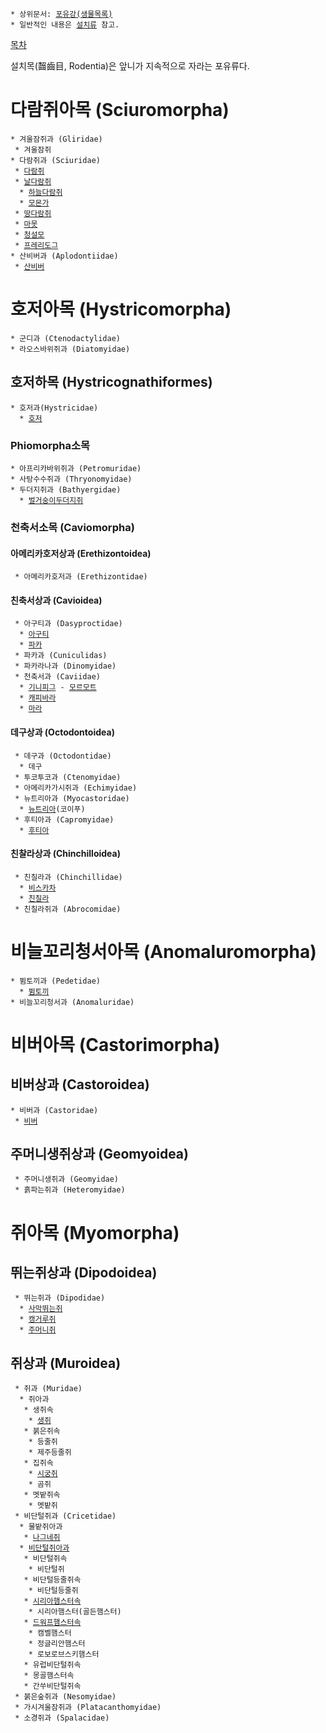  * 상위문서: [[포유강(생물목록)]]
 * 일반적인 내용은 [[설치류]] 참고.

[[목차]]

설치목(齧齒目, Rodentia)은 앞니가 지속적으로 자라는 포유류다.

= 다람쥐아목 (Sciuromorpha) =
 * 겨울잠쥐과 (Gliridae)
  * 겨울잠쥐
 * 다람쥐과 (Sciuridae)
  * [[다람쥐]]
  * [[날다람쥐]]
   * [[하늘다람쥐]]
   * [[모몬가]]
  * [[땅다람쥐]]
  * [[마못]]
  * [[청설모]]
  * [[프레리도그]]
 * 산비버과 (Aplodontiidae)
  * [[산비버]]

= 호저아목 (Hystricomorpha) =
 * 군디과 (Ctenodactylidae)
 * 라오스바위쥐과 (Diatomyidae)
== 호저하목 (Hystricognathiformes) ==
 * 호저과(Hystricidae)
   * [[호저]]
=== Phiomorpha소목 ===
 * 아프리카바위쥐과 (Petromuridae)
 * 사탕수수쥐과 (Thryonomyidae)
 * 두더지쥐과 (Bathyergidae)
   * [[벌거숭이두더지쥐]]
=== 천축서소목 (Caviomorpha) ===
==== 아메리카호저상과 (Erethizontoidea) ====
  * 아메리카호저과 (Erethizontidae)
==== 친축서상과 (Cavioidea) ====
  * 아구티과 (Dasyproctidae)
   * [[아구티]]
   * [[파카]]
  * 파카과 (Cuniculidas)
  * 파카라나과 (Dinomyidae)
  * 천축서과 (Caviidae)
   * [[기니피그]] - [[모르모트]]
   * [[캐피바라]]
   * [[마라]]
==== 데구상과 (Octodontoidea) ====
  * 데구과 (Octodontidae)
   * 데구
  * 투코투코과 (Ctenomyidae)
  * 아메리카가시쥐과 (Echimyidae)
  * 뉴트리아과 (Myocastoridae)
   * [[뉴트리아]](코이푸)
  * 후티아과 (Capromyidae)
   * [[후티아]]
==== 친찰라상과 (Chinchilloidea) ====
  * 친칠라과 (Chinchillidae)
   * [[비스카차]]
   * [[친칠라]]
  * 친칠라쥐과 (Abrocomidae)

= 비늘꼬리청서아목 (Anomaluromorpha) =
 * 뜀토끼과 (Pedetidae)
   * [[뜀토끼]]
 * 비늘꼬리청서과 (Anomaluridae)

= 비버아목 (Castorimorpha) =
== 비버상과 (Castoroidea) ==
 * 비버과 (Castoridae)
  * [[비버]]

== 주머니생쥐상과 (Geomyoidea) ==
  * 주머니생쥐과 (Geomyidae)
  * 흙파는쥐과 (Heteromyidae)

= 쥐아목 (Myomorpha) =
== 뛰는쥐상과 (Dipodoidea) ==
  * 뛰는쥐과 (Dipodidae)
   * [[사막뛰는쥐]]
   * [[캥거루쥐]]
   * [[주머니쥐#s-5|주머니쥐]]
== 쥐상과 (Muroidea) ==
  * 쥐과 (Muridae)
   * 쥐아과
    * 생쥐속
     * [[생쥐]]
    * 붉은쥐속
     * 등줄쥐
     * 제주등줄쥐
    * 집쥐속
     * [[시궁쥐]]
     * 곰쥐
    * 멧밭쥐속
     * 멧밭쥐
  * 비단털쥐과 (Cricetidae)
   * 물밭쥐아과
    * [[나그네쥐]]
   * [[햄스터|비단털쥐아과]]
    * 비단털쥐속
     * 비단털쥐
    * 비단털등줄쥐속
     * 비단털등줄쥐
    * [[시리아햄스터]]속
     * 시리아햄스터(골든햄스터)
    * [[드워프햄스터]]속
     * 캠벨햄스터
     * 정글리안햄스터
     * 로보로브스키햄스터
    * 유럽비단털쥐속
    * 몽골햄스터속
    * 간쑤비단털쥐속
  * 붉은숲쥐과 (Nesomyidae)
  * 가시겨울잠쥐과 (Platacanthomyidae)
  * 소경쥐과 (Spalacidae)
